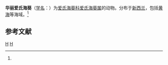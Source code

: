{{Speciesbox
| image = Edwardsia elegans.jpg
| taxon = Edwardsia elegans
| authority = (Verrill, 1869)<ref name='id9757'>{{cite web| url =http://www.bioinfo.cn/db05/BjdwSpecies.php?action=view&id=9757| title =华丽爱氏海葵| work =《中国动物物种编目数据库》| publisher =中国科学院微生物研究所| author =中国科学院动物研究所| accessdate =2009-04-16| deadurl =yes| archiveurl =https://web.archive.org/web/20160305014811/http://www.bioinfo.cn/db05/BjdwSpecies.php?action=view&id=9757| archivedate =2016-03-05}}</ref><ref>{{cite web|url=http://www.marinespecies.org/aphia.php?p=taxdetails&id=158235|title=Edwardsia elegans Verrill, 1869|website=WoRMS - World Register of Marine Species|language=en|access-date=2019-02-09|archive-date=2019-02-09|archive-url=https://web.archive.org/web/20190209181052/http://www.marinespecies.org/aphia.php?p=taxdetails&id=158235|dead-url=no}}</ref>
}}

'''华丽爱氏海葵'''（[[学名|学名]]：{{lang|la|''Edwardsia elegans''}}）为[[爱氏海葵科|爱氏海葵科]][[爱氏海葵属|爱氏海葵属]]的动物。分布于[[新西兰|新西兰]]，包括[[黄海|黄海]]等海域。<ref name='id9757'/>

== 参考文献 ==
{{reflist}}

{{Taxonbar|from=Q2570859}}

[[Category:爱氏海葵属|H]]
[[Category:_1869年描述的动物|H]]